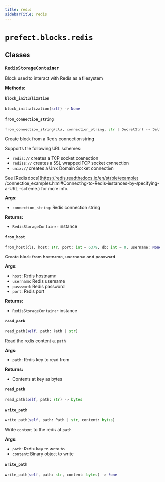 ```yaml
---
title: redis
sidebarTitle: redis
---
```


# `prefect.blocks.redis`

## Classes

### `RedisStorageContainer` <sup><a href="https://github.com/PrefectHQ/prefect/blob/main/src/prefect/blocks/redis.py#L23" target="_blank"><Icon icon="github" style="width: 14px; height: 14px;" /></a></sup>


Block used to interact with Redis as a filesystem


**Methods:**

#### `block_initialization` <sup><a href="https://github.com/PrefectHQ/prefect/blob/main/src/prefect/blocks/redis.py#L66" target="_blank"><Icon icon="github" style="width: 14px; height: 14px;" /></a></sup>

```python
block_initialization(self) -> None
```

#### `from_connection_string` <sup><a href="https://github.com/PrefectHQ/prefect/blob/main/src/prefect/blocks/redis.py#L147" target="_blank"><Icon icon="github" style="width: 14px; height: 14px;" /></a></sup>

```python
from_connection_string(cls, connection_string: str | SecretStr) -> Self
```

Create block from a Redis connection string

Supports the following URL schemes:
- `redis://` creates a TCP socket connection
- `rediss://` creates a SSL wrapped TCP socket connection
- `unix://` creates a Unix Domain Socket connection

See [Redis docs](https://redis.readthedocs.io/en/stable/examples
/connection_examples.html#Connecting-to-Redis-instances-by-specifying-a-URL
-scheme.) for more info.

**Args:**
- `connection_string`: Redis connection string

**Returns:**
- `RedisStorageContainer` instance


#### `from_host` <sup><a href="https://github.com/PrefectHQ/prefect/blob/main/src/prefect/blocks/redis.py#L121" target="_blank"><Icon icon="github" style="width: 14px; height: 14px;" /></a></sup>

```python
from_host(cls, host: str, port: int = 6379, db: int = 0, username: None | str | SecretStr = None, password: None | str | SecretStr = None) -> Self
```

Create block from hostname, username and password

**Args:**
- `host`: Redis hostname
- `username`: Redis username
- `password`: Redis password
- `port`: Redis port

**Returns:**
- `RedisStorageContainer` instance


#### `read_path` <sup><a href="https://github.com/PrefectHQ/prefect/blob/main/src/prefect/blocks/redis.py#L77" target="_blank"><Icon icon="github" style="width: 14px; height: 14px;" /></a></sup>

```python
read_path(self, path: Path | str)
```

Read the redis content at `path`

**Args:**
- `path`: Redis key to read from

**Returns:**
- Contents at key as bytes


#### `read_path` <sup><a href="https://github.com/PrefectHQ/prefect/blob/main/src/prefect/filesystems.py#L37" target="_blank"><Icon icon="github" style="width: 14px; height: 14px;" /></a></sup>

```python
read_path(self, path: str) -> bytes
```

#### `write_path` <sup><a href="https://github.com/PrefectHQ/prefect/blob/main/src/prefect/blocks/redis.py#L90" target="_blank"><Icon icon="github" style="width: 14px; height: 14px;" /></a></sup>

```python
write_path(self, path: Path | str, content: bytes)
```

Write `content` to the redis at `path`

**Args:**
- `path`: Redis key to write to
- `content`: Binary object to write


#### `write_path` <sup><a href="https://github.com/PrefectHQ/prefect/blob/main/src/prefect/filesystems.py#L41" target="_blank"><Icon icon="github" style="width: 14px; height: 14px;" /></a></sup>

```python
write_path(self, path: str, content: bytes) -> None
```

